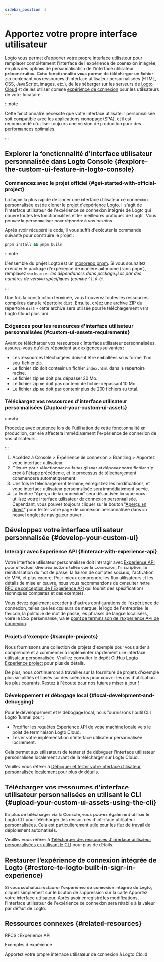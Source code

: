 ```yaml
---
sidebar_position: 3
---
```


# Apportez votre propre interface utilisateur

Logto vous permet d'apporter votre propre interface utilisateur pour remplacer complètement l'interface de l'expérience de connexion intégrée, en plus des options de personnalisation de l'interface utilisateur préconstruites. Cette fonctionnalité vous permet de télécharger un fichier zip contenant vos ressources d'interface utilisateur personnalisées (HTML, CSS, JavaScript, images, etc.), de les héberger sur les serveurs de [Logto Cloud](https://cloud.logto.io) et de les utiliser comme [expérience de connexion](/end-user-flows#authentication-flows) pour les utilisateurs de votre locataire.

:::note

Cette fonctionnalité nécessite que votre interface utilisateur personnalisée soit compatible avec les applications monopage (SPA), et il est recommandé d'utiliser toujours une version de production pour des performances optimales.

:::

## Explorer la fonctionnalité d'interface utilisateur personnalisée dans Logto Console \{#explore-the-custom-ui-feature-in-logto-console}

### Commencez avec le projet officiel \{#get-started-with-official-project}

La façon la plus rapide de lancer une interface utilisateur de connexion personnalisée est de cloner le [projet d'expérience Logto](https://github.com/logto-io/logto/tree/master/packages/experience). Il s'agit de l'interface utilisateur de l'expérience de connexion intégrée de Logto qui couvre toutes les fonctionnalités et les meilleures pratiques de Logto. Vous pouvez la personnaliser pour répondre à vos besoins.

Après avoir récupéré le code, il vous suffit d'exécuter la commande suivante pour construire le projet :

```bash
pnpm install && pnpm build
```

:::note

L'ensemble du projet Logto est un [monorepo pnpm](https://pnpm.io/workspaces). Si vous souhaitez exécuter le package d'expérience de manière autonome (sans pnpm), remplacez `workspace:` _les dépendances dans package.json par des numéros de version spécifiques (comme `^1.0.0`)._

:::

Une fois la construction terminée, vous trouverez toutes les ressources compilées dans le répertoire `dist`. Ensuite, créez une archive ZIP du répertoire `dist` - cette archive sera utilisée pour le téléchargement vers Logto Cloud plus tard.

### Exigences pour les ressources d'interface utilisateur personnalisées \{#custom-ui-assets-requirements}

Avant de télécharger vos ressources d'interface utilisateur personnalisées, assurez-vous qu'elles répondent aux exigences suivantes :

- Les ressources téléchargées doivent être emballées sous forme d'un seul fichier zip.
- Le fichier zip doit contenir un fichier `index.html` dans le répertoire racine.
- Le fichier zip ne doit pas dépasser 20 Mo.
- Le fichier zip ne doit pas contenir de fichier dépassant 10 Mo.
- Le fichier zip ne doit pas contenir plus de 200 fichiers au total.

### Téléchargez vos ressources d'interface utilisateur personnalisées \{#upload-your-custom-ui-assets}

:::note

Procédez avec prudence lors de l'utilisation de cette fonctionnalité en production, car elle affectera immédiatement l'expérience de connexion de vos utilisateurs.

:::

1. Accédez à <CloudLink to="/sign-in-experience/branding">Console > Expérience de connexion > Branding > Apportez votre interface utilisateur</CloudLink>.
2. Cliquez pour sélectionner ou faites glisser et déposez votre fichier zip créé à l'étape précédente, et le processus de téléchargement commencera automatiquement.
3. Une fois le téléchargement terminé, enregistrez les modifications, et votre interface utilisateur personnalisée sera immédiatement servie.
4. La fenêtre "Aperçu de la connexion" sera désactivée lorsque vous utilisez votre interface utilisateur de connexion personnalisée. Cependant, vous pouvez toujours cliquer sur le bouton "[Aperçu en direct](/customization/live-preview)" pour tester votre page de connexion personnalisée dans un nouvel onglet de navigateur ouvert.

## Développez votre interface utilisateur personnalisée \{#develop-your-custom-ui}

### Interagir avec Experience API \{#interact-with-experience-api}

Votre interface utilisateur personnalisée doit interagir avec [Experience API](https://openapi.logto.io/group/endpoint-experience) pour effectuer diverses actions telles que la connexion, l'inscription, la réinitialisation du mot de passe, la liaison de comptes sociaux, l'activation de MFA, et plus encore. Pour mieux comprendre les flux utilisateurs et les détails de mise en œuvre, nous vous recommandons de consulter notre [RFC de conception de l'Experience API](https://github.com/logto-io/rfcs/blob/master/draft/0004-experience-api.md) qui fournit des spécifications techniques complètes et des exemples.

Vous devez également accéder à d'autres configurations de l'expérience de connexion, telles que les couleurs de marque, le logo de l'entreprise, le favicon, la politique de mot de passe, les phrases de langue localisées, voire le CSS personnalisé, via le [point de terminaison de l'Experience API de connexion](https://openapi.logto.io/operation/operation-getsigninexperienceconfig).

### Projets d'exemple \{#sample-projects}

Nous fournissons une collection de projets d'exemple pour vous aider à comprendre et à commencer à implémenter rapidement une interface utilisateur personnalisée. Veuillez consulter le dépôt GitHub [Logto Experience project](https://github.com/logto-io/experience-samples) pour plus de détails.

De plus, nous continuerons à travailler sur la fourniture de projets d'exemple plus simplifiés et basés sur des scénarios pour couvrir les cas d'utilisation les plus courants. Restez à l'écoute pour nos futures mises à jour !

### Développement et débogage local \{#local-development-and-debugging}

Pour le développement et le débogage local, nous fournissons l'outil CLI Logto Tunnel pour :

- Proxifier les requêtes Experience API de votre machine locale vers le point de terminaison Logto Cloud.
- Tester votre implémentation d'interface utilisateur personnalisée localement.

Cela permet aux utilisateurs de tester et de déboguer l'interface utilisateur personnalisée localement avant de la télécharger sur Logto Cloud.

Veuillez vous référer à [Déboguer et tester votre interface utilisateur personnalisée localement](/customization/bring-your-ui/debug-and-test-your-custom-ui-locally/) pour plus de détails.

## Téléchargez vos ressources d'interface utilisateur personnalisées en utilisant le CLI \{#upload-your-custom-ui-assets-using-the-cli}

En plus de télécharger via la Console, vous pouvez également utiliser le Logto CLI pour télécharger des ressources d'interface utilisateur personnalisées. Cela est particulièrement utile pour les flux de travail de déploiement automatisés.

Veuillez vous référer à [Télécharger des ressources d'interface utilisateur personnalisées en utilisant le CLI](/customization/bring-your-ui/upload-custom-ui-assets-using-cli/) pour plus de détails.

## Restaurer l'expérience de connexion intégrée de Logto \{#restore-to-logto-built-in-sign-in-experience}

Si vous souhaitez restaurer l'expérience de connexion intégrée de Logto, cliquez simplement sur le bouton de suppression sur la carte Apportez votre interface utilisateur. Après avoir enregistré les modifications, l'interface utilisateur de l'expérience de connexion sera rétablie à la valeur par défaut de Logto.

## Ressources connexes \{#related-resources}

<Url href="https://github.com/logto-io/rfcs/blob/master/draft/0004-experience-api.md#2-sign-in-with-username--password-and-fulfill-email">
  RFCS : Experience API
</Url>

<Url href="https://github.com/logto-io/experience-samples">Exemples d'expérience</Url>

<Url href="https://blog.logto.io/bring-your-own-ui">
  Apportez votre propre interface utilisateur de connexion à Logto Cloud
</Url>
